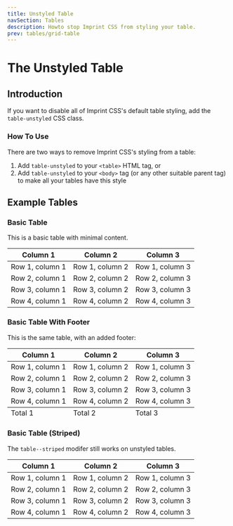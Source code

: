 ```yaml
---
title: Unstyled Table
navSection: Tables
description: Howto stop Imprint CSS from styling your table.
prev: tables/grid-table
---
```


# The Unstyled Table

## Introduction

If you want to disable all of Imprint CSS's default table styling, add the `table-unstyled` CSS class.

### How To Use

There are two ways to remove Imprint CSS's styling from a table:

1. Add `table-unstyled` to your `<table>` HTML tag, or
2. Add `table-unstyled` to your `<body>` tag (or any other suitable parent tag) to make all your tables have this style

## Example Tables

### Basic Table

This is a basic table with minimal content.

<table class="table-unstyled">
    <thead>
        <tr>
            <th>Column 1</th>
            <th>Column 2</th>
            <th>Column 3</th>
        </tr>
    </thead>
    <tbody>
        <tr>
            <td>Row 1, column 1</td>
            <td>Row 1, column 2</td>
            <td>Row 1, column 3</td>
        </tr>
        <tr>
            <td>Row 2, column 1</td>
            <td>Row 2, column 2</td>
            <td>Row 2, column 3</td>
        </tr>
        <tr>
            <td>Row 3, column 1</td>
            <td>Row 3, column 2</td>
            <td>Row 3, column 3</td>
        </tr>
        <tr>
            <td>Row 4, column 1</td>
            <td>Row 4, column 2</td>
            <td>Row 4, column 3</td>
        </tr>
    </tbody>
</table>

### Basic Table With Footer

This is the same table, with an added footer:

<table class="table-unstyled">
    <thead>
        <tr>
            <th>Column 1</th>
            <th>Column 2</th>
            <th>Column 3</th>
        </tr>
    </thead>
    <tbody>
        <tr>
            <td>Row 1, column 1</td>
            <td>Row 1, column 2</td>
            <td>Row 1, column 3</td>
        </tr>
        <tr>
            <td>Row 2, column 1</td>
            <td>Row 2, column 2</td>
            <td>Row 2, column 3</td>
        </tr>
        <tr>
            <td>Row 3, column 1</td>
            <td>Row 3, column 2</td>
            <td>Row 3, column 3</td>
        </tr>
        <tr>
            <td>Row 4, column 1</td>
            <td>Row 4, column 2</td>
            <td>Row 4, column 3</td>
        </tr>
    </tbody>
    <tfoot>
        <tr>
            <td>Total 1</td>
            <td>Total 2</td>
            <td>Total 3</td>
        </tr>
    </tfoot>
</table>

### Basic Table (Striped)

The `table--striped` modifer still works on unstyled tables.

<table class="table-unstyled table--striped">
    <thead>
        <tr>
            <th>Column 1</th>
            <th>Column 2</th>
            <th>Column 3</th>
        </tr>
    </thead>
    <tbody>
        <tr>
            <td>Row 1, column 1</td>
            <td>Row 1, column 2</td>
            <td>Row 1, column 3</td>
        </tr>
        <tr>
            <td>Row 2, column 1</td>
            <td>Row 2, column 2</td>
            <td>Row 2, column 3</td>
        </tr>
        <tr>
            <td>Row 3, column 1</td>
            <td>Row 3, column 2</td>
            <td>Row 3, column 3</td>
        </tr>
        <tr>
            <td>Row 4, column 1</td>
            <td>Row 4, column 2</td>
            <td>Row 4, column 3</td>
        </tr>
    </tbody>
</table>
